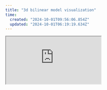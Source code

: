 ```yaml
---
title: "3d bilinear model visualization"
time:
  created: "2024-10-01T09:56:06.854Z"
  updated: "2024-10-01T06:19:19.634Z"
---
```


<div className="w-full h-fulll absolute scale-[0.8]">
 <iframe
    src="https://model-viz.vercel.app"
    className="h-full w-full border-none"
    title="Embedded Page"
  />
</div>